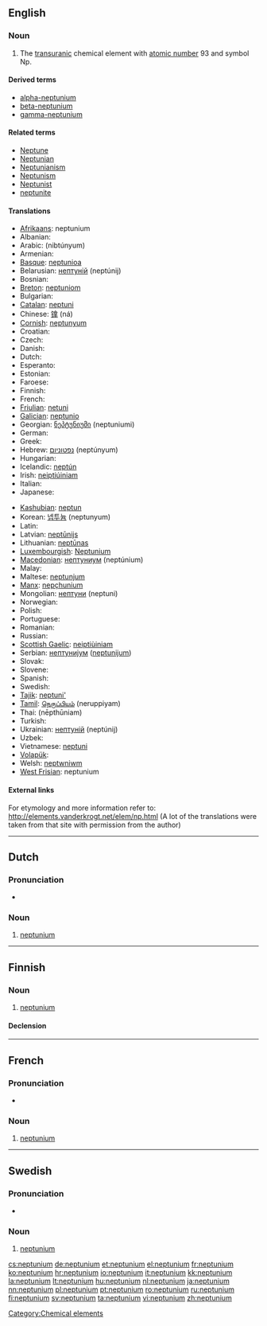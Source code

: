 {{also|Neptunium|neptuunium}}
==English==
{{elements|Np|uranium|U|plutonium|Pu}}

===Noun===
{{en-noun|-}}
{{wikipedia}}

# The [[transuranic]] chemical element with [[atomic number]] 93 and symbol Np.

====Derived terms====
* [[alpha-neptunium]]
* [[beta-neptunium]]
* [[gamma-neptunium]]

====Related terms====
* [[Neptune]]
* [[Neptunian]]
* [[Neptunianism]]
* [[Neptunism]]
* [[Neptunist]]
* [[neptunite]]

====Translations====
{{trans-top|element}}
* [[Afrikaans]]: neptunium
* Albanian: {{t-|sq|neptun|xs=Albanian}}
* Arabic: {{Arab|[[نبتونيوم]]}} (nibtúnyum) {{m}}
* Armenian: {{t-|hy|նեպտունիում|tr=neptunium}}
* [[Basque]]: [[neptunioa]]
* Belarusian: [[нептунiй]] (neptúnij) {{m}}
* Bosnian: {{t-|bs|neptunij}}
* [[Breton]]: [[neptuniom]]
* Bulgarian: {{t-|bg|нептуний|m|tr=neptúnij}}
* [[Catalan]]: [[neptuni]]
* Chinese: [[镎]] (ná)
* [[Cornish]]: [[neptunyum]]
* Croatian: {{t+|hr|neptunij}}
* Czech: {{t+|cs|neptunium}}
* Danish: {{t-|da|neptunium}}
* Dutch: {{t+|nl|neptunium|n}}
* Esperanto: {{t-|eo|neptunio|xs=Esperanto}}
* Estonian: {{t-|et|neptuunium}}
* Faroese: {{t-|fo|neptunium|xs=Faroese}}
* Finnish: {{t+|fi|neptunium}}
* French: {{t+|fr|neptunium|m}}
* [[Friulian]]: [[netuni]]
* [[Galician]]: [[neptunio]]
* Georgian: [[ნეპტუნიუმი]] (neptuniumi)
* German: {{t+|de|Neptunium|n}}
* Greek: {{t+|el|ποσειδώνιο|n|tr=poseidónio}}
* Hebrew: [[נפטוניום]] (neptúnyum)
* Hungarian: {{t+|hu|neptúnium}}
* Icelandic: [[neptún]]
* Irish: [[neiptiúiniam]]
* Italian: {{t+|it|nettunio|m}}
* Japanese: {{t+|ja|ネプツニウム|tr=neputsuniumu}}
{{trans-mid}}
* [[Kashubian]]: [[neptun]]
* Korean: [[넵투늄]] (neptunyum)
* Latin: {{t+|la|neptunium}}
* Latvian: [[neptūnijs]]
* Lithuanian: [[neptūnas]]
* [[Luxembourgish]]: [[Neptunium]]
* [[Macedonian]]: [[нептуниум]] (neptúnium) {{m}}
* Malay: {{t-|ms|neptunium|xs=Malay}}
* Maltese: [[neptunjum]]
* [[Manx]]: [[nepçhunium]]
* Mongolian: [[нептуни]] (neptuni)
* Norwegian: {{t-|no|neptunium}}
* Polish: {{t+|pl|neptun|m}}
* Portuguese: {{t+|pt|neptúnio|m}}
* Romanian: {{t+|ro|neptuniu|n}}
* Russian: {{t+|ru|нептуний|m|tr=neptúnij}}
* [[Scottish Gaelic]]: [[neiptiùiniam]]
* Serbian: [[нептуниjум]] ([[neptunijum]]) {{m}}
* Slovak: {{t-|sk|neptunium}}
* Slovene: {{t+|sl|neptunij}}
* Spanish: {{t+|es|neptunio|m}}
* Swedish: {{t+|sv|neptunium|n}}
* [[Tajik]]: [[neptuni']]
* [[Tamil]]: [[நெருப்பியம்]] (neruppiyam)
* Thai: {{Thai|[[เนปทูเนียม]]}} (nēpthūniam)
* Turkish: {{t+|tr|neptünyum}}
* Ukrainian: [[нептунiй]] (neptúnij) {{m}}
* Uzbek: {{t-|uz|нептуний|tr=neptuniy|sc=Cyrl|xs=Uzbek}}
* Vietnamese: [[neptuni]]
* [[Volapük]]: {{t|vo|neptunin|xs=Volapük}}
* Welsh: [[neptwniwm]]
* [[West Frisian]]: neptunium
{{trans-bottom}}

====External links====
For etymology and more information refer to:
http://elements.vanderkrogt.net/elem/np.html
(A lot of the translations were taken from that site with permission from the author)

[[Category:Chemical elements]]

----

==Dutch==
{{wikipedia|lang=nl}}

===Pronunciation===
* {{audio|Nl-neptunium.ogg|Audio}}

===Noun===
{{infl|nl|noun|g=n}}

# {{chemical element|lang=nl}} [[neptunium#English|neptunium]]

----

==Finnish==
{{wikipedia|lang=fi}}

===Noun===
{{infl|fi|noun}}

# {{element|lang=fi}} [[#English|neptunium]]

====Declension====
{{fi-decl-risti|neptunium}}

----
==French==
{{wikipedia|lang=fr}}

===Pronunciation===
* {{IPA|lang=fr|/nɛp.ty.njɔm/ }}

===Noun===
{{fr-noun-unc|m}}

# {{chemical element|lang=fr}} [[#English|neptunium]]

----

==Swedish==
{{wikipedia|lang=sv}}

===Pronunciation===
* {{IPA|/nɛpˈtʉːnɪɵm/|lang=sv}}

===Noun===
{{infl|sv|noun|g=n}}
{{sv-noun-unc-n|2=neptuniumet}}

# {{context|chemical element|lang=sv}} [[#English|neptunium]]

[[cs:neptunium]]
[[de:neptunium]]
[[et:neptunium]]
[[el:neptunium]]
[[fr:neptunium]]
[[ko:neptunium]]
[[hr:neptunium]]
[[io:neptunium]]
[[it:neptunium]]
[[kk:neptunium]]
[[la:neptunium]]
[[lt:neptunium]]
[[hu:neptunium]]
[[nl:neptunium]]
[[ja:neptunium]]
[[nn:neptunium]]
[[pl:neptunium]]
[[pt:neptunium]]
[[ro:neptunium]]
[[ru:neptunium]]
[[fi:neptunium]]
[[sv:neptunium]]
[[ta:neptunium]]
[[vi:neptunium]]
[[zh:neptunium]]